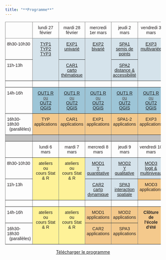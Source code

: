 ```yaml
---
title: "**Programme**"
---
```


```{=html}
<style type="text/css">
.tg  {border-collapse:collapse;border-spacing:0;}
.tg td{border-color:black;border-style:solid;border-width:1px;font-family:Arial, sans-serif;font-size:14px;
  overflow:hidden;padding:10px 5px;word-break:normal;}
.tg th{border-color:black;border-style:solid;border-width:1px;font-family:Arial, sans-serif;font-size:14px;
  font-weight:normal;overflow:hidden;padding:10px 5px;word-break:normal;}
.tg .tg-bghx{background-color:#FEF298;border-color:inherit;color:#231F20;text-align:center;vertical-align:top}
.tg .tg-fj14{background-color:#D5E3EB;border-color:inherit;color:#524B48;text-align:center;text-decoration:underline;
  vertical-align:top}
.tg .tg-llyw{background-color:#c0c0c0;border-color:inherit;text-align:left;vertical-align:top}
.tg .tg-cbcc{background-color:#9DC5D7;border-color:inherit;color:#524B48;text-align:center;text-decoration:underline;
  vertical-align:top}
.tg .tg-0pky{border-color:inherit;text-align:left;vertical-align:top}
.tg .tg-8mk8{border-color:inherit;color:#231F20;text-align:center;vertical-align:top}
.tg .tg-u8h6{border-color:inherit;color:#231F20;text-align:left;vertical-align:top}
.tg .tg-bypi{background-color:#F4C98C;border-color:inherit;color:#231F20;text-align:center;vertical-align:top}
</style>

<table class="tg">
<thead>
  <tr>
    <th class="tg-0pky"> </th>
    <th class="tg-8mk8">lundi 27 février</th>
    <th class="tg-8mk8">mardi 28 février</th>
    <th class="tg-8mk8">mercredi 1er mars</th>
    <th class="tg-8mk8">jeudi 2 mars</th>
    <th class="tg-8mk8">vendredi 3 mars</th>
  </tr>
</thead>
<tbody>
  <tr>
    <td class="tg-u8h6">8h30-10h30</td>
    <td class="tg-fj14" rowspan="2"><a href="https://ee2023.netlify.app/modules/typ1_enq.html" target="_blank" rel="noopener noreferrer">TYP1</a><br>
    <a href="https://ee2023.netlify.app/modules/typ2_rec.html" target="_blank" rel="noopener noreferrer">TYP2</a><br>
    <a href="https://ee2023.netlify.app/modules/typ3_ig.html" target="_blank" rel="noopener noreferrer"> TYP3</a>
    </td>
    
    <td class="tg-fj14"><a href="https://ee2023.netlify.app/modules/exp1_uni.html" target="_blank" rel="noopener noreferrer">EXP1<br>univarié</a>
    </td>
    
    <td class="tg-fj14" rowspan="2"><a href="https://ee2023.netlify.app/modules/exp2_biv.html" target="_blank" rel="noopener noreferrer"> EXP2 <br> bivarié</a></td>
    
    <td class="tg-fj14"><a href="https://ee2023.netlify.app/modules/spa1_sem.html" target="_blank" rel="noopener noreferrer">SPA1<br>semis de points</a></td>
    
    <td class="tg-fj14" rowspan="2"><a href="https://ee2023.netlify.app/modules/exp3_mul.html" target="_blank" rel="noopener noreferrer"> EXP3<br>multivariée</a></td>
  </tr>
  
  <tr>
    <td class="tg-u8h6">11h-13h</td>
    
    <td class="tg-fj14"><a href="https://ee2023.netlify.app/modules/cart1-2_the.html" target="_blank" rel="noopener noreferrer">CAR1<br>carto thématique</a></td>
    
    <td class="tg-fj14"><a href="https://ee2023.netlify.app/modules/spa2_dis.html" target="_blank" rel="noopener noreferrer">SPA2<br>distance &amp; accessibilité</a></td>
  </tr>
  
  <tr>
    <td class="tg-0pky"> </td>
    <td class="tg-0pky"> </td>
    <td class="tg-0pky"> </td>
    <td class="tg-0pky"> </td>
    <td class="tg-0pky"> </td>
    <td class="tg-0pky"> </td>
  </tr>
  
  <tr>
    <td class="tg-u8h6">14h-16h</td>
    
    <td class="tg-cbcc"><a href="https://ee2023.netlify.app/modules/out1_r.html" target="_blank" rel="noopener noreferrer">OUT1 R</a><br>ou<br><a href="https://ee2023.netlify.app/modules/out2_qgis.html" target="_blank" rel="noopener noreferrer">OUT2 QGIS</a></td>
    
    <td class="tg-cbcc"><a href="https://ee2023.netlify.app/modules/out1_r.html" target="_blank" rel="noopener noreferrer">OUT1 R</a><br>ou<br><a href="https://ee2023.netlify.app/modules/out2_qgis.html" target="_blank" rel="noopener noreferrer">OUT2 QGIS</a></td>
    
    <td class="tg-cbcc"><a href="https://ee2023.netlify.app/modules/out1_r.html" target="_blank" rel="noopener noreferrer">OUT1 R</a><br>ou<br><a href="https://ee2023.netlify.app/modules/out2_qgis.html" target="_blank" rel="noopener noreferrer">OUT2 QGIS</a></td>
    
    <td class="tg-cbcc"><a href="https://ee2023.netlify.app/modules/out1_r.html" target="_blank" rel="noopener noreferrer">OUT1 R</a><br>ou<br><a href="https://ee2023.netlify.app/modules/out2_qgis.html" target="_blank" rel="noopener noreferrer">OUT2 QGIS</a></td>
    
    <td class="tg-cbcc"><a href="https://ee2023.netlify.app/modules/out1_r.html" target="_blank" rel="noopener noreferrer">OUT1 R</a><br>ou<br><a href="https://ee2023.netlify.app/modules/out2_qgis.html" target="_blank" rel="noopener noreferrer">OUT2 QGIS</a></td>
    
  </tr>
  
  <tr>
    <td class="tg-u8h6">16h30-18h30<br>&nbsp;&nbsp;(parallèles)</td>
    <td class="tg-bypi">TYP<br>applications</td>
    <td class="tg-bypi">CAR1<br>applications</td>
    <td class="tg-bypi">EXP1<br>applications</td>
    <td class="tg-bypi">SPA1-2<br>applications</td>
    <td class="tg-bypi">EXP3<br>applications</td>
  </tr>
  <tr>
    <td class="tg-llyw"></td>
    <td class="tg-llyw"></td>
    <td class="tg-llyw"></td>
    <td class="tg-llyw"></td>
    <td class="tg-llyw"></td>
    <td class="tg-llyw"></td>
  </tr>
  <tr>
    <td class="tg-0pky"> </td>
    <td class="tg-8mk8">lundi 6 mars</td>
    <td class="tg-8mk8">mardi 7 mars</td>
    <td class="tg-8mk8">mercredi 8 mars</td>
    <td class="tg-8mk8">jeudi 9 mars</td>
    <td class="tg-8mk8">vendredi 10 mars</td>
  </tr>
  <tr>
    <td class="tg-u8h6">8h30-10h30</td>
    
    <td class="tg-bghx" rowspan="2">ateliers<br>ou<br>cours Stat &amp; R</td>
    
    <td class="tg-bghx" rowspan="2">ateliers<br>ou<br>cours Stat &amp; R</td>
    
    <td class="tg-fj14"><a href="https://ee2023.netlify.app/modules/mod1_quanti.html" target="_blank" rel="noopener noreferrer">MOD1<br>Y quantitative</a></td>
    
    <td class="tg-fj14"><a href="https://ee2023.netlify.app/modules/mod2_quali.html" target="_blank" rel="noopener noreferrer">MOD2<br>Y qualitative</a></td>
    
    <td class="tg-fj14"><a href="https://ee2023.netlify.app/modules/mod3_multiniv.html" target="_blank" rel="noopener noreferrer">MOD3<br>logit &amp multiniveau</a></td>
  </tr>
  
  <tr>
    <td class="tg-u8h6">11h-13h</td>
    
    <td class="tg-fj14"><a href="https://ee2023.netlify.app/modules/cart3_dyn.html" target="_blank" rel="noopener noreferrer">CAR2<br>carto dynamique</a></td>
    
    <td class="tg-fj14"><a href="https://ee2023.netlify.app/modules/spa3_int.html" target="_blank" rel="noopener noreferrer">SPA3<br>interaction spatiale</a></td>
    
    <td class="tg-bypi">MOD3<br>applications</td>
  </tr>
  
  <tr>
    <td class="tg-0pky"> </td>
    <td class="tg-0pky"> </td>
    <td class="tg-0pky"> </td>
    <td class="tg-0pky"> </td>
    <td class="tg-0pky"> </td>
    <td class="tg-0pky"> </td>
  </tr>
  <tr>
    <td class="tg-u8h6">14h-16h</td>
    <td class="tg-bghx" rowspan="2">ateliers<br>ou<br>cours Stat &amp; R</td>
    <td class="tg-bghx" rowspan="2">ateliers<br>ou<br>cours Stat &amp; R</td>
    <td class="tg-bypi">MOD1<br>applications</td>
    <td class="tg-bypi">MOD2<br>applications</td>
    <td class="tg-bypi" rowspan="2"><b>Clôture <br> de <br> l'école d'été</b></td>
  </tr>
  <tr>
    <td class="tg-u8h6">16h30-18h30<br>&nbsp;&nbsp;(parallèles)</td>
    <td class="tg-bypi">CAR2<br>applications</td>
    <td class="tg-bypi">SPA3<br>applications</td>

  </tr>
</tbody>
</table>
```


<center><a href="img/programme.pdf" class="btn btn-info" role="button" aria-disabled="true" target="_blank"><i class="bi bi-cloud-arrow-down"></i> Télécharger le programme </a></center>


<!-- ### Du 27 février au 5 mars -->

<!-- ::: panel-tabset -->
<!-- #### **lundi** -->

<!-- -   **8h30-13h - TYP 1 2 3** -->
<!--     -   Description : -->
<!--     -   Lieu : -->
<!--     -   Prérequis : -->
<!--     -   Matériaux : [page du module](modules/typ3_ig.qmd) -->
<!-- -   *13h - 14h : Déjeuner* -->
<!-- -   **14h-16h - Outils : R ou QGIS** -->
<!--     -   Description : -->
<!--     -   Lieu : -->
<!--     -   Prérequis : -->
<!--     -   Matériaux : -->
<!--         -   [Module QGIS](modules/out2_qgis.qmd) -->
<!--         -   [Module R](modules/out1_r.qmd) -->
<!-- -   **16h-18h - TYP Application** -->
<!--     -   Description : -->
<!--     -   Lieu : -->
<!--     -   Prérequis: -->
<!--     -   Matériaux : -->

<!-- #### **mardi** -->

<!-- -   **8h30-10h30 - Statistiques I univariées** -->
<!--     -   Description : -->
<!--     -   Lieu : -->
<!--     -   Prérequis : -->
<!--     -   Matériaux : [page du module](modules/exp1_uni.qmd) -->
<!-- -   **11h-13h - Cartographie I & II** -->
<!--     -   Description : -->
<!--     -   Lieu : -->
<!--     -   Prérequis : -->
<!--     -   Matériaux : [page du module](modules/cart1-2_the.qmd) -->
<!-- -   *13h - 14h : Déjeuner* -->
<!-- -   **14h-16h - Outils : R ou QGIS** -->
<!--     -   Description : -->
<!--     -   Lieu : -->
<!--     -   Prérequis : -->
<!--     -   Matériaux : -->
<!--         -   [Module QGIS](modules/out2_qgis.qmd) -->
<!--         -   [Module R](modules/out1_r.qmd) -->
<!-- -   **16h-18h - Cartographie I & II *Application*** -->
<!--     -   Description : -->
<!--     -   Lieu : -->
<!--     -   Prérequis: -->
<!--     -   Matériaux : -->

<!-- #### **mercredi** -->

<!-- -   **8h30-13h - Statistiques II Bivariées** -->
<!--     -   Description : -->
<!--     -   Lieu : -->
<!--     -   Prérequis : -->
<!--     -   Matériaux : [page du module](modules/exp2_biv.qmd) -->
<!-- -   *13h - 14h : Déjeuner* -->
<!-- -   **14h-16h - Outils : R ou QGIS** -->
<!--     -   Description : -->
<!--     -   Lieu : -->
<!--     -   Prérequis : -->
<!--     -   Matériaux : -->
<!--         -   [Module QGIS](modules/out2_qgis.qmd) -->
<!--         -   [Module R](modules/out1_r.qmd) -->
<!-- -   **16h-18h - Statistiques I & II *Application*** -->
<!--     -   Description : -->
<!--     -   Lieu : -->
<!--     -   Prérequis: -->
<!--     -   Matériaux : -->

<!-- #### **jeudi** -->

<!-- -   **8h30-10h30 - Analyse spatiale I Semis de points** -->
<!--     -   Description : -->
<!--     -   Lieu : -->
<!--     -   Prérequis : -->
<!--     -   Matériaux : [page du module](modules/spa1_sem.qmd) -->
<!-- -   **11h-13h - Analyse spatiale II Distance et accès** -->
<!--     -   Description : -->
<!--     -   Lieu : -->
<!--     -   Prérequis : -->
<!--     -   Matériaux : [page du module](modules/spa2_dis.qmd) -->
<!-- -   *13h - 14h : Déjeuner* -->
<!-- -   **14h-16h - Outils : R ou QGIS** -->
<!--     -   Description : -->
<!--     -   Lieu : -->
<!--     -   Prérequis : -->
<!--     -   Matériaux : -->
<!--         -   [Module QGIS](modules/out2_qgis.qmd) -->
<!--         -   [Module R](modules/out1_r.qmd) -->
<!-- -   **16h-18h - Analyse spatiale I & II *Application*** -->
<!--     -   Description : -->
<!--     -   Lieu : -->
<!--     -   Prérequis: -->
<!--     -   Matériaux : -->

<!-- #### **vendredi** -->

<!-- -   **8h30-10h30 - Statistiques III multivariées** -->
<!--     -   Description : -->
<!--     -   Lieu : -->
<!--     -   Prérequis : -->
<!--     -   Matériaux : [page du module](modules/exp3_mul.qmd) -->
<!-- -   **11h-13h - Modélisation** -->
<!--     -   Description : Introduction à la modélisation -->
<!--     -   Lieu : -->
<!--     -   Prérequis : -->
<!--     -   Matériaux : [page du module](modules/mod1_quanti.qmd) -->
<!-- -   *13h - 14h : Déjeuner* -->
<!-- -   **14h-16h - Outils : R ou QGIS** -->
<!--     -   Description : -->
<!--     -   Lieu : -->
<!--     -   Prérequis : -->
<!--     -   Matériaux : -->
<!--         -   [Module QGIS](modules/out2_qgis.qmd) -->
<!--         -   [Module R](modules/out1_r.qmd) -->
<!-- -   **16h-18h - Statistiques III *Application*** -->
<!--     -   Description : -->
<!--     -   Lieu : -->
<!--     -   Prérequis: -->
<!--     -   Matériaux : -->
<!-- ::: -->

<!-- ### Du 6 au 12 mars -->

<!-- ::: panel-tabset -->
<!-- #### **lundi** -->

<!-- -   **8h30-13h - Ateliers de terrain ou Outils (R - QGIS)** -->
<!--     -   Description : -->
<!--     -   Lieu : -->
<!--     -   Prérequis : -->
<!--     -   Matériaux : [page du module](modules/) -->
<!-- -   *13h - 14h : Déjeuner* -->
<!-- -   **14h-18h - Ateliers de terrain ou Outils (R - QGIS)** -->
<!--     -   Description : -->
<!--     -   Lieu : -->
<!--     -   Prérequis : -->
<!--     -   Matériaux : [page du module](modules/) -->

<!-- #### **mardi** -->

<!-- -   **8h30-13h - Ateliers de terrain ou Outils (R - QGIS)** -->
<!--     -   Description : -->
<!--     -   Lieu : -->
<!--     -   Prérequis : -->
<!--     -   Matériaux : [page du module](modules/) -->
<!-- -   *13h - 14h : Déjeuner* -->
<!-- -   **14h-18h - Ateliers de terrain ou Outils (R - QGIS)** -->
<!--     -   Description : -->
<!--     -   Lieu : -->
<!--     -   Prérequis : -->
<!--     -   Matériaux : [page du module](modules/) -->

<!-- #### **mercredi** -->

<!-- -   **8h30-10h30 - Modélisation I - *Quantitatif* ** -->
<!--     -   Description : -->
<!--     -   Lieu : -->
<!--     -   Prérequis : -->
<!--     -   Matériaux : [page du module](modules/mod1_quanti.qmd) -->
<!-- -   **11h-13h - Cartographie III - *Cartographie Dynamique* ** -->
<!--     -   Description : -->
<!--     -   Lieu : -->
<!--     -   Prérequis : -->
<!--     -   Matériaux : [page du module](modules/cart3_dyn.qmd) -->
<!-- -   *13h - 14h : Déjeuner* -->
<!-- -   **14h-16h - Modélisation I *Application* ** -->
<!--     -   Description : -->
<!--     -   Lieu : -->
<!--     -   Prérequis : -->
<!--     -   Matériaux : -->
<!-- -   **16h-18h - Cartographie III *Application* ** -->
<!--     -   Description : -->
<!--     -   Lieu : -->
<!--     -   Prérequis: -->
<!--     -   Matériaux : -->

<!-- #### **jeudi** -->

<!-- -   **8h30-10h30 - Modélisation II - *Qualitatif* ** -->
<!--     -   Description : -->
<!--     -   Lieu : -->
<!--     -   Prérequis : -->
<!--     -   Matériaux : [page du module](modules/mod2_quali.qmd) -->
<!-- -   **11h-13h - Analyse spatiale III - *Interaction spatiale* ** -->
<!--     -   Description : -->
<!--     -   Lieu : -->
<!--     -   Prérequis : -->
<!--     -   Matériaux : [page du module](modules/spa3_int.qmd) -->
<!-- -   *13h - 14h : Déjeuner* -->
<!-- -   **14h-16h - Modélisation II *Application* ** -->
<!--     -   Description : -->
<!--     -   Lieu : -->
<!--     -   Prérequis : -->
<!--     -   Matériaux : -->
<!-- -   **16h-18h - Analyse spatiale III *Application* ** -->
<!--     -   Description : -->
<!--     -   Lieu : -->
<!--     -   Prérequis: -->
<!--     -   Matériaux : -->

<!-- #### **vendredi** -->

<!-- -   **8h30-10h30 - Modélisation III - *Multiniveau* ** -->
<!--     -   Description : -->
<!--     -   Lieu : -->
<!--     -   Prérequis : -->
<!--     -   Matériaux : [page du module](modules/mod3_multiniv.qmd) -->
<!-- -   **11h-13h - Analyse spatiale IV - *Autocorrélation spatiale* ** -->
<!--     -   Description : -->
<!--     -   Lieu : -->
<!--     -   Prérequis : -->
<!--     -   Matériaux : [page du module](modules/spa4_aut.qmd) -->
<!-- -   *13h - 14h : Déjeuner* -->
<!-- -   **14h-16h - Modélisation III *Application* ** -->
<!--     -   Description : -->
<!--     -   Lieu : -->
<!--     -   Prérequis : -->
<!--     -   Matériaux : -->
<!-- -   **16h-18h - Analyse spatiale IV *Application* ** -->
<!--     -   Description : -->
<!--     -   Lieu : -->
<!--     -   Prérequis: -->
<!--     -   Matériaux : -->
<!-- ::: -->
